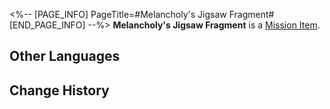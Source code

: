 <%-- [PAGE_INFO]
PageTitle=#Melancholy's Jigsaw Fragment#
[END_PAGE_INFO] --%>
{{Item Infobox
|id          = 140473
|image       = Item Melancholy's Jigsaw Fragment.png
|type        = Mission Item
|invCategory = Missions
|rarity      = 3
|effect      = 
|description = This fragment appears to have been a part of a certain Dream Jigsaw.<br />You can feel from it a mixture of yearning and anticipation for the future.
}}
'''Melancholy's Jigsaw Fragment''' is a [[Mission Item]].

==Other Languages==
{{Other Languages
|en   = Melancholy's Jigsaw Fragment
|zhs  = 忧郁派的筑梦碎片
|zht  = 憂鬱派的築夢碎片
|ja   = メランコリーのドリームメイクパズルの欠片
|ko   = 우울이의 꿈 건축 조각
|es   = Fragmento del rompecabezas de Melancolía
|fr   = Fragment émotionnel de Mélancolie
|ru   = Фрагмент мозаики Меланхолика
|th   = ชิ้นส่วนสร้างฝันของหนุ่มอมทุกข์
|vi   = Mảnh Ghép Xây Mộng Của Trường Phái Sầu Muộn
|de   = Puzzleteil des Melancholikers
|id   = Serpihan Mimpi Tuan Melankolis
|pt   = Fragmento de Quebra-Cabeça do Melancolia
}}

==Change History==
{{Change History|2.1}}